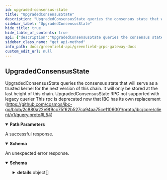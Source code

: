 ```yaml
---
id: upgraded-consensus-state
title: "UpgradedConsensusState"
description: "UpgradedConsensusState queries the consensus state that will serve as a trusted kernel for the next version of this chain. It will only be stored at the last height of this chain. UpgradedConsensusState RPC not supported with legacy querier This rpc is deprecated now that IBC has its own replacement (https://github.com/cosmos/ibc-go/blob/2c880a22e9f9cc75f62b527ca94aa75ce1106001/proto/ibc/core/client/v1/query.proto#L54)"
sidebar_label: "UpgradedConsensusState"
hide_title: true
hide_table_of_contents: true
api: {"description":"UpgradedConsensusState queries the consensus state that will serve as a trusted kernel for the next version of this chain. It will only be stored at the last height of this chain. UpgradedConsensusState RPC not supported with legacy querier This rpc is deprecated now that IBC has its own replacement (https://github.com/cosmos/ibc-go/blob/2c880a22e9f9cc75f62b527ca94aa75ce1106001/proto/ibc/core/client/v1/query.proto#L54)","operationId":"UpgradedConsensusState","responses":{"200":{"description":"A successful response.","content":{"*/*":{"schema":{"type":"object","properties":{"upgraded_consensus_state":{"type":"string","format":"byte","title":"Since: cosmos-sdk 0.43"}},"description":"QueryUpgradedConsensusStateResponse is the response type for the Query/UpgradedConsensusState\nRPC method."}}}},"default":{"description":"An unexpected error response.","content":{"*/*":{"schema":{"type":"object","properties":{"error":{"type":"string"},"code":{"type":"integer","format":"int32"},"message":{"type":"string"},"details":{"type":"array","items":{"type":"object","properties":{"type_url":{"type":"string"},"value":{"type":"string","format":"byte"}}}}}}}}}},"parameters":[{"name":"last_height","description":"last height of the current chain must be sent in request\nas this is the height under which next consensus state is stored","in":"path","required":true,"schema":{"type":"string","format":"int64"}}],"tags":["Upgrade"],"method":"get","path":"/cosmos/upgrade/v1beta1/upgraded_consensus_state/{last_height}","servers":[{"url":"https://greenfield-chain.bnbchain.org","description":"Mainnet RPC (uses live data)"},{"url":"https://gnfd-testnet-fullnode-tendermint-us.bnbchain.org","description":"Testnet RPC (uses test data)"}],"info":{"title":"Greenfield - gRPC Gateway docs","description":"A REST interface for state queries","version":"1.0.0"},"postman":{"name":"UpgradedConsensusState","description":{"content":"UpgradedConsensusState queries the consensus state that will serve as a trusted kernel for the next version of this chain. It will only be stored at the last height of this chain. UpgradedConsensusState RPC not supported with legacy querier This rpc is deprecated now that IBC has its own replacement (https://github.com/cosmos/ibc-go/blob/2c880a22e9f9cc75f62b527ca94aa75ce1106001/proto/ibc/core/client/v1/query.proto#L54)","type":"text/plain"},"url":{"path":["cosmos","upgrade","v1beta1","upgraded_consensus_state",":last_height"],"host":["{{baseUrl}}"],"query":[],"variable":[{"disabled":false,"description":{"content":"(Required) last height of the current chain must be sent in request\nas this is the height under which next consensus state is stored","type":"text/plain"},"type":"any","value":"","key":"last_height"}]},"header":[{"key":"Accept","value":"*/*"}],"method":"GET"}}
sidebar_class_name: "get api-method"
info_path: docs/greenfield-api/greenfield-grpc-gateway-docs
custom_edit_url: null
---
```



## UpgradedConsensusState



UpgradedConsensusState queries the consensus state that will serve as a trusted kernel for the next version of this chain. It will only be stored at the last height of this chain. UpgradedConsensusState RPC not supported with legacy querier This rpc is deprecated now that IBC has its own replacement (https://github.com/cosmos/ibc-go/blob/2c880a22e9f9cc75f62b527ca94aa75ce1106001/proto/ibc/core/client/v1/query.proto#L54)

<details style={{"marginBottom":"1rem"}} data-collapsed={false} open={true}><summary style={{}}><strong>Path Parameters</strong></summary><div><ul><ParamsItem className={"paramsItem"} param={{"name":"last_height","description":"last height of the current chain must be sent in request\nas this is the height under which next consensus state is stored","in":"path","required":true,"schema":{"type":"string","format":"int64"}}}></ParamsItem></ul></div></details><div><ApiTabs><TabItem label={"200"} value={"200"}><div>

A successful response.

</div><div><MimeTabs schemaType={"response"}><TabItem label={"*/*"} value={"*/*"}><SchemaTabs><TabItem label={"Schema"} value={"Schema"}><details style={{}} data-collapsed={false} open={true}><summary style={{"textAlign":"left"}}><strong>Schema</strong></summary><div style={{"textAlign":"left","marginLeft":"1rem"}}></div><ul style={{"marginLeft":"1rem"}}><SchemaItem collapsible={false} name={"upgraded_consensus_state"} required={false} schemaName={"byte"} qualifierMessage={undefined} schema={{"type":"string","format":"byte","title":"Since: cosmos-sdk 0.43"}}></SchemaItem></ul></details></TabItem><TabItem label={"Example (from schema)"} value={"Example (from schema)"}><ResponseSamples responseExample={"{\n  \"upgraded_consensus_state\": \"string\"\n}"} language={"json"}></ResponseSamples></TabItem></SchemaTabs></TabItem></MimeTabs></div></TabItem><TabItem label={"default"} value={"default"}><div>

An unexpected error response.

</div><div><MimeTabs schemaType={"response"}><TabItem label={"*/*"} value={"*/*"}><SchemaTabs><TabItem label={"Schema"} value={"Schema"}><details style={{}} data-collapsed={false} open={true}><summary style={{"textAlign":"left"}}><strong>Schema</strong></summary><div style={{"textAlign":"left","marginLeft":"1rem"}}></div><ul style={{"marginLeft":"1rem"}}><SchemaItem collapsible={false} name={"error"} required={false} schemaName={"string"} qualifierMessage={undefined} schema={{"type":"string"}}></SchemaItem><SchemaItem collapsible={false} name={"code"} required={false} schemaName={"int32"} qualifierMessage={undefined} schema={{"type":"integer","format":"int32"}}></SchemaItem><SchemaItem collapsible={false} name={"message"} required={false} schemaName={"string"} qualifierMessage={undefined} schema={{"type":"string"}}></SchemaItem><SchemaItem collapsible={true} className={"schemaItem"}><details style={{}}><summary style={{}}><strong>details</strong><span style={{"opacity":"0.6"}}> object[]</span></summary><div style={{"marginLeft":"1rem"}}><li><div style={{"fontSize":"var(--ifm-code-font-size)","opacity":"0.6","marginLeft":"-.5rem","paddingBottom":".5rem"}}>Array [</div></li><SchemaItem collapsible={false} name={"type_url"} required={false} schemaName={"string"} qualifierMessage={undefined} schema={{"type":"string"}}></SchemaItem><SchemaItem collapsible={false} name={"value"} required={false} schemaName={"byte"} qualifierMessage={undefined} schema={{"type":"string","format":"byte"}}></SchemaItem><li><div style={{"fontSize":"var(--ifm-code-font-size)","opacity":"0.6","marginLeft":"-.5rem"}}>]</div></li></div></details></SchemaItem></ul></details></TabItem><TabItem label={"Example (from schema)"} value={"Example (from schema)"}><ResponseSamples responseExample={"{\n  \"error\": \"string\",\n  \"code\": 0,\n  \"message\": \"string\",\n  \"details\": [\n    {\n      \"type_url\": \"string\",\n      \"value\": \"string\"\n    }\n  ]\n}"} language={"json"}></ResponseSamples></TabItem></SchemaTabs></TabItem></MimeTabs></div></TabItem></ApiTabs></div>
      